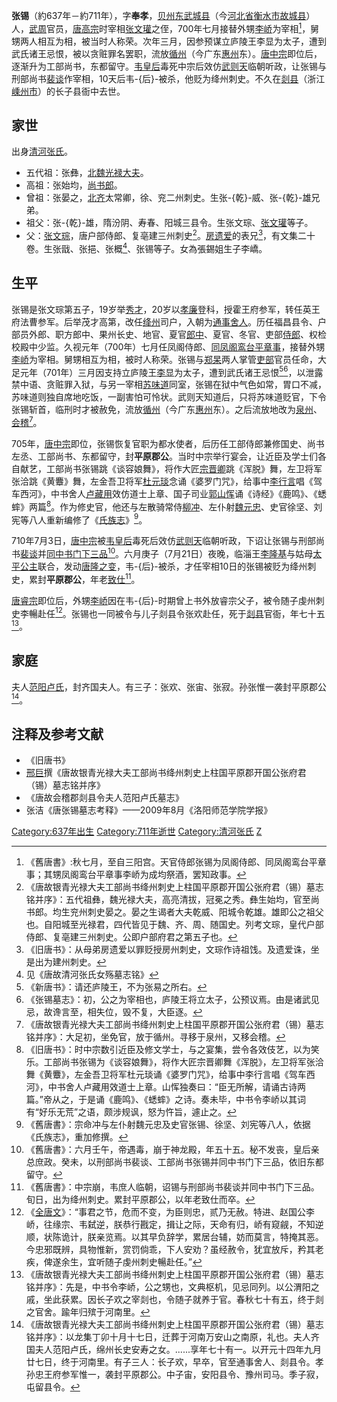 {{Infobox Biography
| subject_name   = 张锡
| image_name     = 
| image_size     = 
| image_caption  = 
| date_of_birth  = 约637年
| place_of_birth = 
| date_of_death  = 约711年左右
| place_of_death = [[唐朝|唐朝]][[剡县|剡县]]（浙江[[嵊州市|嵊州市]]）
| occupation     = [[唐朝|唐朝]]、[[武周|武周]]官员
}}

'''张锡'''（約637年－約711年），字'''奉孝'''，[[贝州|贝州]][[东武城县|东武城县]]（今[[河北省|河北省]][[衡水市|衡水市]][[故城县|故城县]]）人，[[武周|武周]]官员，[[唐高宗|唐高宗]]时宰相[[张文瓘|张文瓘]]之侄，700年七月接替外甥[[李峤|李峤]]为宰相<ref>《舊唐書》:秋七月，至自三阳宫。天官侍郎张锡为凤阁侍郎、同凤阁鸾台平章事；其甥凤阁鸾台平章事李峤为成均祭酒，罢知政事。</ref>，舅甥两人相互为相，被当时人称荣。次年三月，因参预谋立庐陵王李显为太子，遭到武氏诸王忌恨，被以贪赃罪名罢职，流放[[循州|循州]]（今广东[[惠州|惠州]]东）。[[唐中宗|唐中宗]]即位后，逐渐升为工部尚书，东都留守。[[韦皇后_(唐中宗)|韦皇后]]毒死中宗后效仿[[武则天|武则天]]临朝听政，让张锡与刑部尚书[[裴谈|裴谈]]作宰相，10天后韦-{后}-被杀，他贬为绛州刺史。不久在[[剡县|剡县]]（浙江[[嵊州市|嵊州市]]）的长子县衙中去世。

==家世==
出身[[清河张氏|清河张氏]]。
*五代祖：张彝，[[北魏|北魏]][[光禄大夫|光禄大夫]]。
*高祖：张始均，[[尚书郎|尚书郎]]。
*曾祖：张晏之，[[北齐|北齐]]太常卿，徐、兖二州刺史。生张-{乾}-威、张-{乾}-雄兄弟。
*祖父：张-{乾}-雄，隋汾阴、寿春、阳城三县令。生张文琮、[[张文瓘|张文瓘]]等子。
*父：[[张文琮|张文琮]]，唐户部侍郎、复亳建三州刺史<ref>《唐故银青光禄大夫工部尚书绛州刺史上柱国平原郡开国公张府君（锡）墓志铭并序》：五代祖彝，魏光禄大夫，高亮清拔，冠冕之秀。彝生始均，官至尚书郎。均生兖州刺史晏之。晏之生谒者大夫乾威、阳城令乾雄。雄即公之祖父也。自阳城至光禄君，四代皆见于魏、齐、周、随国史。列考文琮，皇代户部侍郎、复亳建三州刺史。公即户部府君之第五子也。</ref>。[[房遗爱|房遗爱]]的表兄<ref>《旧唐书》：从母弟房遗爱以罪贬授房州刺史，文琮作诗祖饯。及遗爱诛，坐是出为建州刺史。</ref>，有文集二十卷。生张戩、张挹、张概<ref>见《唐故清河张氏女殇墓志铭》</ref>、张锡等子。女為張錫姐生子李嶠。

==生平==
张锡是张文琮第五子，19岁举[[秀才|秀才]]，20岁以[[孝廉|孝廉]]登科，授霍王府参军，转任英王府法曹参军。后举茂才高第，改任[[绛州|绛州]]司户，入朝为[[通事舍人|通事舍人]]。历任福昌县令、户部员外郎、职方郎中、果州长史、地官、夏官[[郎中|郎中]]、夏官、冬官、吏部[[侍郎|侍郎]]、权检校殿中少监。久视元年（700年）七月任凤阁侍郎、[[同凤阁鸾台平章事|同凤阁鸾台平章事]]，接替外甥[[李峤|李峤]]为宰相。舅甥相互为相，被时人称荣。张锡与[[郑杲|郑杲]]两人掌管[[吏部|吏部]]官员任命，大足元年（701年）三月因支持立庐陵王[[李显|李显]]为太子，遭到武氏诸王忌恨<ref>《新唐书》：请还庐陵王，不为张易之所右。</ref><ref>《张锡墓志》：初，公之为宰相也，庐陵王将立太子，公预议焉。由是诸武见忌，故谗言至，相失位，毁不复，大臣逐。</ref>，以泄露禁中语、贪赃罪入狱，与另一宰相[[苏味道|苏味道]]同室，张锡在狱中气色如常，胃口不减，苏味道则独自席地吃饭，一副害怕可怜状。武则天知道后，只将苏味道贬官，下令张锡斩首，临刑时才被赦免，流放[[循州|循州]]（今广东[[惠州|惠州]]东）。之后流放地改为[[泉州|泉州]]、[[会稽|会稽]]<ref>《唐故银青光禄大夫工部尚书绛州刺史上柱国平原郡开国公张府君（锡）墓志铭并序》：大足初，坐免官，放于循州。寻移于泉州，又移会稽。</ref>。

705年，[[唐中宗|唐中宗]]即位，张锡恢复官职为都水使者，后历任工部侍郎兼修国史、尚书左丞、工部尚书、东都留守，封'''平原郡公'''。当时中宗举行宴会，让近臣及学士们各自献艺，工部尚书张锡跳《谈容娘舞》，将作大匠[[宗晋卿|宗晋卿]]跳《浑脱》舞，左卫将军张洽跳《黄麞》舞，左金吾卫将军[[杜元琰|杜元琰]]念诵《婆罗门咒》，给事中[[李行言|李行言]]唱《驾车西河》，中书舍人[[卢藏用|卢藏用]]效仿道士上章、国子司业[[郭山恽|郭山恽]]诵《诗经》《鹿鸣》、《蟋蟀》两篇<ref>《旧唐书》：时中宗数引近臣及修文学士，与之宴集，尝令各效伎艺，以为笑乐。工部尚书张锡为《谈容娘舞》，将作大匠宗晋卿舞《浑脱》，左卫将军张洽舞《黄麞》，左金吾卫将军杜元琰诵《婆罗门咒》，给事中李行言唱《驾车西河》，中书舍人卢藏用效道士上章。山恽独奏曰：“臣无所解，请诵古诗两篇。”帝从之，于是诵《鹿鸣》、《蟋蟀》之诗。奏未毕，中书令李峤以其词有“好乐无荒”之语，颇涉规讽，怒为忤旨，遽止之。</ref>。作为修史官，他还与左散骑常侍[[柳冲|柳冲]]、左仆射[[魏元忠|魏元忠]]、史官徐坚、刘宪等八人重新编修了《[[氏族志|氏族志]]》<ref>《舊唐書》：宗命冲与左仆射魏元忠及史官张锡、徐坚、刘宪等八人，依据《氏族志》，重加修撰。</ref>。

710年7月3日，[[唐中宗|唐中宗]]被[[韦皇后_(唐中宗)|韦皇后]]毒死后效仿[[武则天|武则天]]临朝听政，下诏让张锡与刑部尚书[[裴谈|裴谈]]并[[同中书门下三品|同中书门下三品]]<ref>《舊唐書》：六月壬午，帝遇毒，崩于神龙殿，年五十五。秘不发丧，皇后亲总庶政。癸未，以刑部尚书裴谈、工部尚书张锡并同中书门下三品，依旧东都留守。</ref>。六月庚子（7月21日）夜晚，临淄王[[李隆基|李隆基]]与姑母[[太平公主|太平公主]]联合，发动[[唐隆之变|唐隆之变]]，韦-{后}-被杀，才任宰相10日的张锡被贬为绛州刺史，累封'''平原郡公'''，年老[[致仕|致仕]]<ref>《舊唐書》：中宗崩，韦庶人临朝，诏锡与刑部尚书裴谈并同中书门下三品。旬日，出为绛州刺史。累封平原郡公，以年老致仕而卒。</ref>。

[[唐睿宗|唐睿宗]]即位后，外甥[[李峤|李峤]]因在韦-{后}-时期曾上书外放睿宗父子，被令随子虔州刺史李暢赴任<ref>《[[全唐文|全唐文]]》：“事君之节，危而不变，为臣则忠，贰乃无赦。特进、赵国公李峤，往缘宗、韦弑逆，朕恭行戡定，揖让之际，天命有归，峤有窥觎，不知逆顺，状陈诡计，朕亲览焉。以其早负辞学，累居台辅，妨而莫言，特掩其恶。今忠邪既辨，具物惟新，赏罚倘乖，下人安劝？虽经赦令，犹宜放斥，矜其老疾，俾遂余生，宜听随子虔州刺史暢赴任。”</ref>。张锡也一同被令与儿子剡县令张欢赴任，死于[[剡县|剡县]]官衙，年七十五<ref>《唐故银青光禄大夫工部尚书绛州刺史上柱国平原郡开国公张府君（锡）墓志铭并序》：先是，中书令李峤，公之甥也，文典枢机，见忌同列。以公渭阳之戚，坐此获累。因长子欢之宰剡也，令随子就养于官。春秋七十有五，终于剡之官舍。踰年归殡于河南里。</ref>。

==家庭==
夫人[[范阳卢氏|范阳卢氏]]，封齐国夫人。有三子：张欢、张宙、张寂。孙张惟一袭封平原郡公<ref>《唐故银青光禄大夫工部尚书绛州刺史上柱国平原郡开国公张府君（锡）墓志铭并序》：以龙集丁卯十月十七日，迁葬于河南万安山之南原，礼也。夫人齐国夫人范阳卢氏，绵州长史安寿之女。......享年七十有一。以开元十四年九月廿七日，终于河南里。有子三人：长子欢，早卒，官至通事舍人、剡县令。孝孙忠王府参军惟一，袭封平原郡公。中子宙，安阳县令、豫州司马。季子寂，屯留县令。</ref>。

== 注释及参考文献 ==
{{reflist}}
* 《旧唐书》
* [[邢巨|邢巨]]撰《唐故银青光禄大夫工部尚书绛州刺史上柱国平原郡开国公张府君（锡）墓志铭并序》
* 《唐故会稽郡剡县令夫人范阳卢氏墓志》
* 张洁《唐张锡墓志考释》——2009年8月《洛阳师范学院学报》

{{DEFAULTSORT:Z}}
[[Category:637年出生|Category:637年出生]]
[[Category:711年逝世|Category:711年逝世]]
[[Category:清河张氏|Category:清河张氏]]
[[Category:唐朝宰相|Z]]